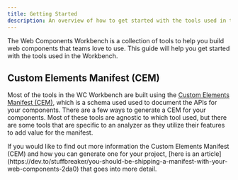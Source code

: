 ```yaml
---
title: Getting Started
description: An overview of how to get started with the tools used in the Web Components Workbench.
---
```



The Web Components Workbench is a collection of tools to help you build web components that teams love to use. 
This guide will help you get started with the tools used in the Workbench.

## Custom Elements Manifest (CEM)

Most of the tools in the WC Workbench are built using the [Custom Elements Manifest (CEM)](https://github.com/webcomponents/custom-elements-manifest), 
which is a schema used used to document the APIs for your components. 
There are a few ways to generate a CEM for your components. 
Most of these tools are agnostic to which tool used, but there are some tools that 
are specific to an analyzer as they utilize their features to add value for the manifest.

<Aside>If you would like to find out more information the Custom Elements Manifest (CEM) and how you can generate one for your project, [here is an article](https://dev.to/stuffbreaker/you-should-be-shipping-a-manifest-with-your-web-components-2da0) that goes into more detail.</Aside>

